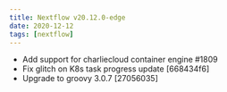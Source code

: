 ```yaml
---
title: Nextflow v20.12.0-edge
date: 2020-12-12
tags: [nextflow]
---
```


- Add support for charliecloud container engine #1809
- Fix glitch on K8s task progress update [668434f6]
- Upgrade to groovy 3.0.7 [27056035]
